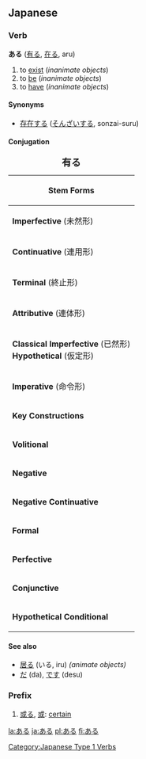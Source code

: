 ==Japanese==

===Verb===
'''ある''' ([[有る]], [[在る]], aru)

# to [[exist]] (''inanimate objects'')
# to [[be]] (''inanimate objects'')
# to [[have]] (''inanimate objects'')

====Synonyms====
* [[存在]]する ([[そんざい]]する, sonzai-suru)

====Conjugation====
{| border="2" cellpadding="4" cellspacing="0" style="margin: 1em 1em 1em 0; background: #fffff9; border: 1px #aaa solid; border-collapse: collapse;"
|+ <big>'''有る'''</big>
|-
! bgcolor="#faf9b2" colspan="4" | '''Stem Forms'''
|-
| bgcolor="#ffffec" | '''Imperfective''' (未然形) || 有ら || あら || ''ara''
|-
| bgcolor="#ffffec" | '''Continuative''' (連用形) || 有り || あり || ''ari''
|-
| bgcolor="#ffffec" | '''Terminal''' (終止形)     || 有る || ある || ''aru''
|-
| bgcolor="#ffffec" | '''Attributive''' (連体形)  || 有る || ある || ''aru''
|-
| bgcolor="#ffffec" | '''Classical Imperfective''' (已然形)<br>'''Hypothetical''' (仮定形) || 有れ || あれ || ''are''
|-
| bgcolor="#ffffec" | '''Imperative''' (命令形)   || 有れ || あれ || ''are''
|- <!-- ****These complex forms don't exist for ある.*******
! bgcolor="#faf9b2" colspan="4" | '''Complex Forms'''
|-
| bgcolor="#ffffec" | '''Passive''' (受動態)      || 有られる || あられる || ''arareru''
|-
| bgcolor="#ffffec" | '''Causative''' (使役態)    || 有らせる<br>有らす || あらせる<br>あらす || ''araseru<br>arasu''
|-
| bgcolor="#ffffec" | '''Potential''' (可能法)    || 有れる || あれる || ''areru''
|- -->
! bgcolor="#faf9b2" colspan="4" | '''Key Constructions'''
|-
| bgcolor="#ffffec" | '''Volitional'''           || 有ろう || あろう || ''arō''
|-
| bgcolor="#ffffec" | '''Negative'''             || [[無い]] || [[ない]] || ''nai''
|-
| bgcolor="#ffffec" | '''Negative Continuative'''|| 無くて || なくて || ''nakute''
|-
| bgcolor="#ffffec" | '''Formal'''               || 有ります || あります || ''arimasu''
|-
| bgcolor="#ffffec" | '''Perfective'''           || 有った || あった || ''atta''
|-
| bgcolor="#ffffec" | '''Conjunctive'''          || 有って || あって || ''atte''
|-
| bgcolor="#ffffec" | '''Hypothetical Conditional'''||有れば||あれば || ''areba''
|}

====See also====
*[[居る]] (いる, iru) ''(animate objects)''
*[[だ]] (da), [[です]] (desu)

===Prefix===
{{ja-pos|h|prefix|rom=aru}}

# [[或る]], [[或]]: [[certain]]

[[Category:Japanese Type 1 Verbs]]

[[la:ある]]
[[ja:ある]]
[[pl:ある]]
[[fi:ある]]